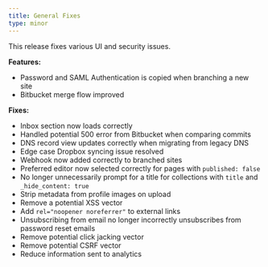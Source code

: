 ```yaml
---
title: General Fixes
type: minor
---
```


This release fixes various UI and security issues.

**Features:**

* Password and SAML Authentication is copied when branching a new site
* Bitbucket merge flow improved

**Fixes:**

* Inbox section now loads correctly
* Handled potential 500 error from Bitbucket when comparing commits
* DNS record view updates correctly when migrating from legacy DNS
* Edge case Dropbox syncing issue resolved
* Webhook now added correctly to branched sites
* Preferred editor now selected correctly for pages with `published: false`
* No longer unnecessarily prompt for a title for collections with `title` and `_hide_content: true`
* Strip metadata from profile images on upload
* Remove a potential XSS vector
* Add `rel="noopener noreferrer"` to external links
* Unsubscribing from email no longer incorrectly unsubscribes from password reset emails
* Remove potential click jacking vector
* Remove potential CSRF vector
* Reduce information sent to analytics
